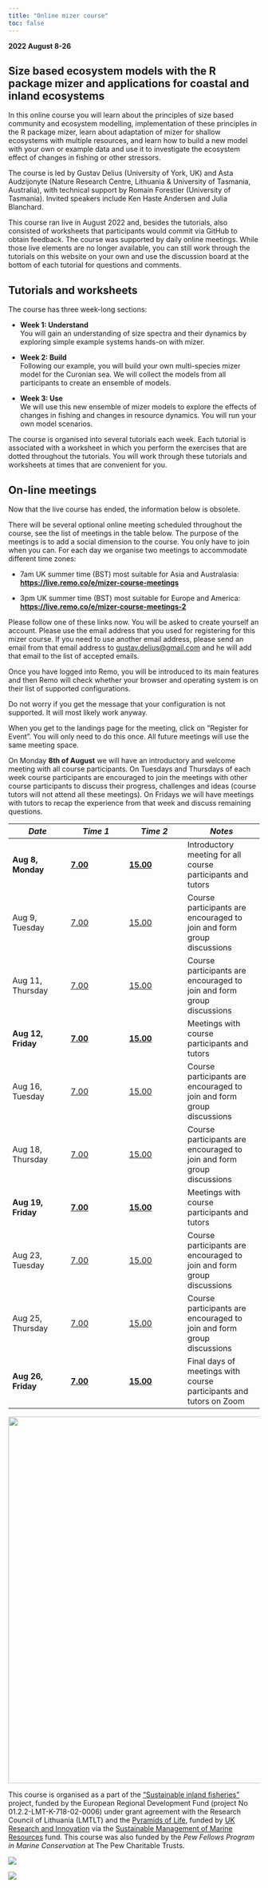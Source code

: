```yaml
---
title: "Online mizer course"
toc: false
---
```


**2022 August 8-26**

## Size based ecosystem models with the R package mizer and applications for coastal and inland ecosystems

In this online course you will learn about the principles of size based community and ecosystem modelling, implementation of these principles in the R package mizer, learn about adaptation of mizer for shallow ecosystems with multiple resources, and learn how to build a new model with your own or example data and use it to investigate the ecosystem effect of changes in fishing or other stressors.

The course is led by Gustav Delius (University of York, UK) and Asta Audzijonyte (Nature Research Centre, Lithuania & University of Tasmania, Australia), with technical support by Romain Forestier (University of Tasmania). Invited speakers include Ken Haste Andersen and Julia Blanchard.

::: {.callout-caution}
This course ran live in August 2022 and, besides the tutorials, also consisted of worksheets that participants would commit via GitHub to obtain feedback. The course was supported by daily online meetings. While those live elements are no longer available, you can still work through the tutorials on this website on your own and use the discussion board at the bottom of each tutorial for questions and comments.
:::

## Tutorials and worksheets

The course has three week-long sections:

-   **Week 1: Understand**\
    You will gain an understanding of size spectra and their dynamics by exploring simple example systems hands-on with mizer.

-   **Week 2: Build**\
    Following our example, you will build your own multi-species mizer model for the Curonian sea. We will collect the models from all participants to create an ensemble of models.

-   **Week 3: Use**\
    We will use this new ensemble of mizer models to explore the effects of changes in fishing and changes in resource dynamics. You will run your own model scenarios.

The course is organised into several tutorials each week. Each tutorial is associated with a worksheet in which you perform the exercises that are dotted throughout the tutorials. You will work through these tutorials and worksheets at times that are convenient for you.

## On-line meetings

::: {.callout-caution}
Now that the live course has ended, the information below is obsolete.
:::

There will be several optional online meeting scheduled throughout the course, see the list of meetings in the table below. The purpose of the meetings is to add a social dimension to the course. You only have to join when you can. For each day we organise two meetings to accommodate different time zones:

-   7am UK summer time (BST) most suitable for Asia and Australasia:\
    [**https://live.remo.co/e/mizer-course-meetings**](https://live.remo.co/e/mizer-course-meetings)

-   3pm UK summer time (BST) most suitable for Europe and America:\
    [**https://live.remo.co/e/mizer-course-meetings-2**](https://live.remo.co/e/mizer-course-meetings-2)

Please follow one of these links now. You will be asked to create yourself an account. Please use the email address that you used for registering for this mizer course. If you need to use another email address, please send an email from that email address to [gustav.delius\@gmail.com](mailto:gustav.delius@gmail.com) and he will add that email to the list of accepted emails.

Once you have logged into Remo, you will be introduced to its main features and then Remo will check whether your browser and operating system is on their list of supported configurations.

::: {.callout-important collapse="false"}
Do not worry if you get the message that your configuration is not supported. It will most likely work anyway.
:::

When you get to the landings page for the meeting, click on "Register for Event". You will only need to do this once. All future meetings will use the same meeting space.

On Monday **8th of August** we will have an introductory and welcome meeting with all course participants. On Tuesdays and Thursdays of each week course participants are encouraged to join the meetings with other course participants to discuss their progress, challenges and ideas (course tutors will not attend all these meetings). On Fridays we will have meetings with tutors to recap the experience from that week and discuss remaining questions.

| *Date*             | *Time 1*                                                 | *Time 2*                                                    | *Notes*                                                               |
|-----------------|-----------------|-----------------|----------------------|
| **Aug 8, Monday**  | [**7.00**](https://live.remo.co/e/mizer-course-meetings) | [**15.00**](https://live.remo.co/e/mizer-course-meetings-2) | Introductory meeting for all course participants and tutors           |
| Aug 9, Tuesday     | [7.00](https://live.remo.co/e/mizer-course-meetings)     | [15.00](https://live.remo.co/e/mizer-course-meetings-2)     | Course participants are encouraged to join and form group discussions |
| Aug 11, Thursday   | [7.00](https://live.remo.co/e/mizer-course-meetings)     | [15.00](https://live.remo.co/e/mizer-course-meetings-2)     | Course participants are encouraged to join and form group discussions |
| **Aug 12, Friday** | [**7.00**](https://live.remo.co/e/mizer-course-meetings) | [**15.00**](https://live.remo.co/e/mizer-course-meetings-2) | Meetings with course participants and tutors                          |
| Aug 16, Tuesday    | [7.00](https://live.remo.co/e/mizer-course-meetings)     | [15.00](https://live.remo.co/e/mizer-course-meetings-2)     | Course participants are encouraged to join and form group discussions |
| Aug 18, Thursday   | [7.00](https://live.remo.co/e/mizer-course-meetings)     | [15.00](https://live.remo.co/e/mizer-course-meetings-2)     | Course participants are encouraged to join and form group discussions |
| **Aug 19, Friday** | [**7.00**](https://live.remo.co/e/mizer-course-meetings) | [**15.00**](https://live.remo.co/e/mizer-course-meetings-2) | Meetings with course participants and tutors                          |
| Aug 23, Tuesday    | [7.00](https://live.remo.co/e/mizer-course-meetings)     | [15.00](https://live.remo.co/e/mizer-course-meetings-2)     | Course participants are encouraged to join and form group discussions |
| Aug 25, Thursday   | [7.00](https://live.remo.co/e/mizer-course-meetings)     | [15.00](https://live.remo.co/e/mizer-course-meetings-2)     | Course participants are encouraged to join and form group discussions |
| **Aug 26, Friday** | [**7.00**](https://utas.zoom.us/j/89868555745)           | [**15.00**](https://utas.zoom.us/j/88062429842)             | Final days of meetings with course participants and tutors on Zoom    |

![](images/paste-3ABCF373.png){width="734"}

This course is organised as a part of the ["Sustainable inland fisheries"](https://sif.lt) project, funded by the European Regional Development Fund (project No 01.2.2-LMT-K-718-02-0006) under grant agreement with the Research Council of Lithuania (LMTLT) and the [Pyramids of Life](https://pyramidsoflife.york.ac.uk/), funded by [UK Research and Innovation](https://www.ukri.org/) via the [Sustainable Management of Marine Resources](https://www.smmr.org.uk/) fund. This course was also funded by the *Pew Fellows Program in Marine Conservation* at The Pew Charitable Trusts.

::: {layout-ncol="2"}
![](images/smmr-blue.png)

![](images/UOY-Logo.png)
:::
